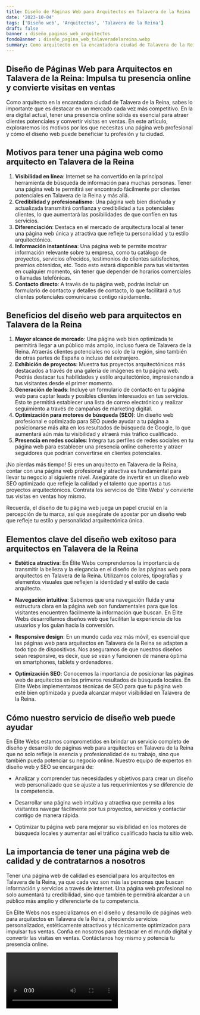 ```yaml
---
title: Diseño de Páginas Web para Arquitectos en Talavera de la Reina
date: '2023-10-04'
tags: ['Diseño web', 'Arquitectos', 'Talavera de la Reina']
draft: false
banner : diseño_paginas_web_arquitectos
fondoBanner : diseño_pagina_web_talaveradelareina.webp
summary: Como arquitecto en la encantadora ciudad de Talavera de la Reina, sabes lo importante que es destacar en un mercado cada vez más competitivo. En la era digital actual, tener una presencia online sólida es esencial para atraer clientes potenciales y convertir visitas en ventas. En este artículo, exploraremos los motivos por los que necesitas una página web profesional y cómo el diseño web puede beneficiar tu profesión y tu ciudad.
---
```


## **Diseño de Páginas Web para Arquitectos en Talavera de la Reina: Impulsa tu presencia online y convierte visitas en ventas**

Como arquitecto en la encantadora ciudad de Talavera de la Reina, sabes lo importante que es destacar en un mercado cada vez más competitivo. En la era digital actual, tener una presencia online sólida es esencial para atraer clientes potenciales y convertir visitas en ventas. En este artículo, exploraremos los motivos por los que necesitas una página web profesional y cómo el diseño web puede beneficiar tu profesión y tu ciudad.

## **Motivos para tener una página web como arquitecto en Talavera de la Reina**

1. **Visibilidad en línea**: Internet se ha convertido en la principal herramienta de búsqueda de información para muchas personas. Tener una página web te permitirá ser encontrado fácilmente por clientes potenciales en Talavera de la Reina y más allá.
2. **Credibilidad y profesionalismo**: Una página web bien diseñada y actualizada transmitirá confianza y credibilidad a tus potenciales clientes, lo que aumentará las posibilidades de que confíen en tus servicios.
3. **Diferenciación**: Destaca en el mercado de arquitectura local al tener una página web única y atractiva que refleje tu personalidad y tu estilo arquitectónico.
4. **Información instantánea**: Una página web te permite mostrar información relevante sobre tu empresa, como tu catálogo de proyectos, servicios ofrecidos, testimonios de clientes satisfechos, premios obtenidos, etc. Todo esto estará disponible para tus visitantes en cualquier momento, sin tener que depender de horarios comerciales o llamadas telefónicas.
5. **Contacto directo**: A través de tu página web, podrás incluir un formulario de contacto y detalles de contacto, lo que facilitará a tus clientes potenciales comunicarse contigo rápidamente.

## **Beneficios del diseño web para arquitectos en Talavera de la Reina**

1. **Mayor alcance de mercado**: Una página web bien optimizada te permitirá llegar a un público más amplio, incluso fuera de Talavera de la Reina. Atraerás clientes potenciales no solo de la región, sino también de otras partes de España o incluso del extranjero.
2. **Exhibición de proyectos**: Muestra tus proyectos arquitectónicos más destacados a través de una galería de imágenes en tu página web. Podrás destacar tus habilidades y estilo arquitectónico, impresionando a tus visitantes desde el primer momento.
3. **Generación de leads**: Incluye un formulario de contacto en tu página web para captar leads y posibles clientes interesados en tus servicios. Esto te permitirá establecer una lista de correo electrónico y realizar seguimiento a través de campañas de marketing digital.
4. **Optimización para motores de búsqueda (SEO)**: Un diseño web profesional e optimizado para SEO puede ayudar a tu página a posicionarse más alta en los resultados de búsqueda de Google, lo que aumentará aún más tu visibilidad y atraerá más tráfico cualificado.
5. **Presencia en redes sociales**: Integra tus perfiles de redes sociales en tu página web para establecer una presencia online coherente y atraer seguidores que podrían convertirse en clientes potenciales.

¡No pierdas más tiempo! Si eres un arquitecto en Talavera de la Reina, contar con una página web profesional y atractiva es fundamental para llevar tu negocio al siguiente nivel. Asegúrate de invertir en un diseño web SEO optimizado que refleje la calidad y el talento que aportas a tus proyectos arquitectónicos. Contrata los servicios de 'Élite Webs' y convierte tus visitas en ventas hoy mismo.

Recuerda, el diseño de tu página web juega un papel crucial en la percepción de tu marca, así que asegúrate de apostar por un diseño web que refleje tu estilo y personalidad arquitectónica única.

<GifSeo />

<Cta />

## Elementos clave del diseño web exitoso para arquitectos en Talavera de la Reina

- **Estética atractiva**: En Élite Webs comprendemos la importancia de transmitir la belleza y la elegancia en el diseño de las páginas web para arquitectos en Talavera de la Reina. Utilizamos colores, tipografías y elementos visuales que reflejen la identidad y el estilo de cada arquitecto.

- **Navegación intuitiva**: Sabemos que una navegación fluida y una estructura clara en la página web son fundamentales para que los visitantes encuentren fácilmente la información que buscan. En Élite Webs desarrollamos diseños web que facilitan la experiencia de los usuarios y los guían hacia la conversión.

- **Responsive design**: En un mundo cada vez más móvil, es esencial que las páginas web para arquitectos en Talavera de la Reina se adapten a todo tipo de dispositivos. Nos aseguramos de que nuestros diseños sean responsive, es decir, que se vean y funcionen de manera óptima en smartphones, tablets y ordenadores.

- **Optimización SEO**: Conocemos la importancia de posicionar las páginas web de arquitectos en los primeros resultados de búsqueda locales. En Élite Webs implementamos técnicas de SEO para que tu página web esté bien optimizada y pueda alcanzar mayor visibilidad en Talavera de la Reina.

## Cómo nuestro servicio de diseño web puede ayudar

En Élite Webs estamos comprometidos en brindar un servicio completo de diseño y desarrollo de páginas web para arquitectos en Talavera de la Reina que no solo refleje la esencia y profesionalidad de su trabajo, sino que también pueda potenciar su negocio online. Nuestro equipo de expertos en diseño web y SEO se encargará de:

- Analizar y comprender tus necesidades y objetivos para crear un diseño web personalizado que se ajuste a tus requerimientos y se diferencie de la competencia.

- Desarrollar una página web intuitiva y atractiva que permita a los visitantes navegar fácilmente por tus proyectos, servicios y contactar contigo de manera rápida.

- Optimizar tu página web para mejorar su visibilidad en los motores de búsqueda locales y aumentar así el tráfico cualificado hacia tu sitio web.

## La importancia de tener una página web de calidad y de contratarnos a nosotros

Tener una página web de calidad es esencial para los arquitectos en Talavera de la Reina, ya que cada vez son más las personas que buscan información y servicios a través de internet. Una página web profesional no solo aumentará tu credibilidad, sino que también te permitirá alcanzar a un público más amplio y diferenciarte de tu competencia.

En Élite Webs nos especializamos en el diseño y desarrollo de páginas web para arquitectos en Talavera de la Reina, ofreciendo servicios personalizados, estéticamente atractivos y técnicamente optimizados para impulsar tus ventas. Confía en nosotros para destacar en el mundo digital y convertir las visitas en ventas. Contáctanos hoy mismo y potencia tu presencia online.

<Video />

<CtaBot job='Arquitectos' city='Talavera de la Reina'/>

<Gmaps query='Talavera de la Reina+españa+maps' />